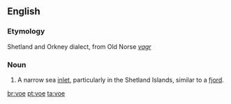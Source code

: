 ==English==

===Etymology===
Shetland and Orkney dialect, from Old Norse ''[[vagr]]''

===Noun===
{{en-noun}}

# {{British}} A narrow sea [[inlet]], particularly in the Shetland Islands, similar to a [[fjord]].

[[br:voe]]
[[pt:voe]]
[[ta:voe]]